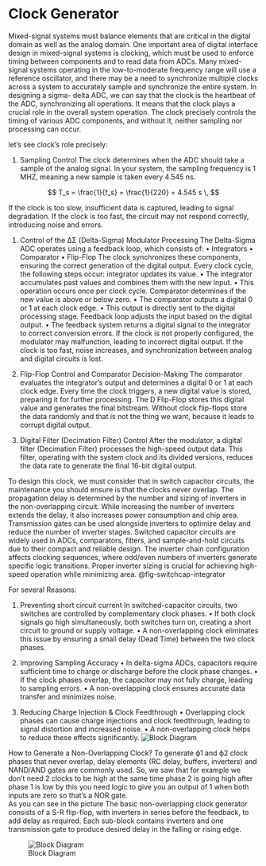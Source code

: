 # Clock Generator 

Mixed-signal systems must balance elements that are critical in the digital domain as well as the analog domain. One important area of digital interface design in mixed-signal systems is clocking, which must be used to enforce timing between components and to read data from ADCs. Many mixed-signal systems operating in the low-to-moderate frequency range will use a reference oscillator, and there may be a need to synchronize multiple clocks across a system to accurately sample and synchronize the entire system.
In designing a sigma- delta ADC, we can say that the clock is the heartbeat of the ADC, synchronizing all operations. It means that the clock plays a crucial role in the overall system operation. The clock precisely controls the timing of various ADC components, and without it, neither sampling nor processing can occur.




let's see clock's role precisely:

1. Sampling Control
The clock determines when the ADC should take a sample of the analog signal. In your system, the sampling frequency is 1 MHZ, meaning a new sample is taken every 4.545 ns. 


$$
T_s = \frac{1}{f_s} = \frac{1}{220} = 4.545 s \, 
$$

If the clock is too slow, insufficient data is captured, leading to signal degradation. If the clock is too fast, the circuit may not respond correctly, introducing noise and errors.


1. Control of the ΔΣ (Delta-Sigma) Modulator Processing
The Delta-Sigma ADC operates using a feedback loop, which consists of:
• Integrators
• Comparator
• Flip-Flop
 The clock synchronizes these components, ensuring the correct generation of the digital output. Every clock cycle, the following steps occur:
integrator updates its value.
• The integrator accumulates past values and combines them with the new input.
• This operation occurs once per clock cycle.
Comparator determines if the new value is above or below zero.
• The comparator outputs a digital 0 or 1 at each clock edge.
• This output is directly sent to the digital processing stage.
Feedback loop adjusts the input based on the digital output.
• The feedback system returns a digital signal to the integrator to correct conversion errors.
If the clock is not properly configured, the modulator may malfunction, leading to incorrect digital output.
If the clock is too fast, noise increases, and synchronization between analog and digital circuits is lost.


3. Flip-Flop Control and Comparator Decision-Making
The comparator evaluates the integrator’s output and determines a digital 0 or 1 at each clock edge.
Every time the clock triggers, a new digital value is stored, preparing it for further processing.
The D Flip-Flop stores this digital value and generates the final bitstream.
Without clock flip-flops store the data randomly and that is not the thing we want, because it leads to corrupt digital output.


4. Digital Filter (Decimation Filter) Control
After the modulator, a digital filter (Decimation Filter) processes the high-speed output data.
This filter, operating with the system clock and its divided versions, reduces the data rate to generate the final 16-bit digital output.


To design this clock, we must consider that in switch capacitor circuits, the maintenance you should ensure is that the clocks never overlap.
The propagation delay is determined by the number and sizing of inverters in the non-overlapping circuit. While increasing the number of inverters extends the delay, it also increases power consumption and chip area. Transmission gates can be used alongside inverters to optimize delay and reduce the number of inverter stages. Switched capacitor circuits are widely used in ADCs, comparators, filters, and sample-and-hold circuits due to their compact and reliable design. The inverter chain configuration affects clocking sequences, where odd/even numbers of inverters generate specific logic transitions. Proper inverter sizing is crucial for achieving high-speed operation while minimizing area. 
@fig-switchcap-integrator 

For several Reasons:


1. Preventing short circuit current
In switched-capacitor circuits, two switches are controlled by complementary clock phases.
	•	If both clock signals go high simultaneously, both switches turn on, creating a short circuit to ground or supply voltage.
	•	A non-overlapping clock eliminates this issue by ensuring a small delay (Dead Time) between the two clock phases.

1. Improving Sampling Accuracy
	•	In delta-sigma ADCs, capacitors require sufficient time to charge or discharge before the clock phase changes.
	•	If the clock phases overlap, the capacitor may not fully charge, leading to sampling errors.
	•	A non-overlapping clock ensures accurate data transfer and minimizes noise.

2. Reducing Charge Injection & Clock Feedthrough
	•	Overlapping clock phases can cause charge injections and clock feedthrough, leading to signal distortion and increased noise.
	•	A non-overlapping clock helps to reduce these effects significantly.
![Block Diagram](figures/Untitled Diagram-Page-1.drawio (1).svg){#fig-Block-Diagram}

How to Generate a Non-Overlapping Clock?
To generate ϕ1 and ϕ2 clock phases that never overlap, delay elements (RC delay, buffers, inverters) and NAND/AND gates are commonly used.
So, we saw that for example we don’t need 2 clocks to be high at the same time phase 2 is going high after phase 1 is low by this you need logic to give you an output of 1 when both inputs are zero so that’s a NOR gate.     
As you can see in the picture The basic non-overlapping clock generator consists of a S-R flip-flop, with inverters in series before the feedback, to add delay as required.
Each sub-block contains inverters and one transmission gate to produce desired delay in the falling or rising edge.


![Block Diagram](figures/Untitled Diagram-Page-3.drawio (1).svg){#fig-Block-Diagram}



